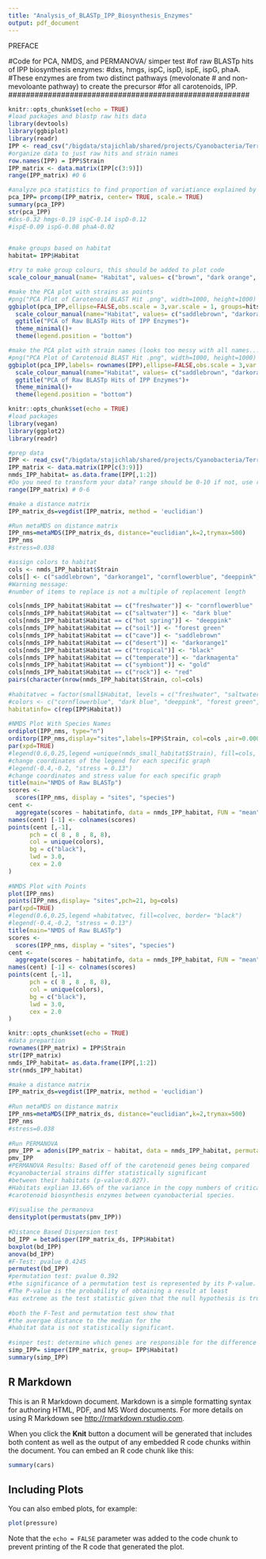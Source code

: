 ```yaml
---
title: "Analysis_of_BLASTp_IPP_Biosynthesis_Enzymes"
output: pdf_document
---
```


#################### PREFACE ##########################
#Code for PCA, NMDS, and PERMANOVA/ simper test 
#of raw BLASTp hits of IPP biosynthesis enzymes: 
#dxs, hmgs, ispC, ispD, ispE, ispG, phaA. 
#These enzymes are from two distinct pathways (mevolonate
# and non-mevoloante pathway) to create the precursor 
#for all carotenoids, IPP. 
#######################################################

```r
knitr::opts_chunk$set(echo = TRUE)
#load packages and blastp raw hits data 
library(devtools)
library(ggbiplot)
library(readr)
IPP <- read_csv("/bigdata/stajichlab/shared/projects/Cyanobacteria/Terresterial_Cyano/Cyano Carotenoids BLASTp Results - IPP dataset.csv")
#organize data to just raw hits and strain names 
row.names(IPP) = IPP$Strain
IPP_matrix <- data.matrix(IPP[c(3:9)])
range(IPP_matrix) #0 6 

#analyze pca statistics to find proportion of variatiance explained by each gene 
pca_IPP= prcomp(IPP_matrix, center= TRUE, scale.= TRUE)
summary(pca_IPP)
str(pca_IPP)
#dxs-0.32 hmgs-0.19 ispC-0.14 ispD-0.12 
#ispE-0.09 ispG-0.08 phaA-0.02 
 

#make groups based on habitat
habitat= IPP$Habitat

#try to make group colours, this should be added to plot code 
scale_colour_manual(name= "Habitat", values= c("brown", "dark orange", "blue", "pink", "red", "dark blue", "forest green", "dark yellow", "red", "black"))

#make the PCA plot with strains as points 
#png("PCA Plot of Carotenoid BLAST Hit .png", width=1000, height=1000)
ggbiplot(pca_IPP,ellipse=FALSE,obs.scale = 3,var.scale = 1, groups=hits.habitat) +
  scale_colour_manual(name="Habitat", values= c("saddlebrown", "darkorange1", "cornflowerblue", "deeppink", "red", "dark blue", "forest green", "gold", "darkmagenta", "black"))+
  ggtitle("PCA of Raw BLASTp Hits of IPP Enzymes")+
  theme_minimal()+
  theme(legend.position = "bottom")

#make the PCA plot with strain names (looks too messy with all names...)
#png("PCA Plot of Carotenoid BLAST Hit .png", width=1000, height=1000)
ggbiplot(pca_IPP,labels= rownames(IPP),ellipse=FALSE,obs.scale = 3,var.scale = 1, groups=hits.habitat) +
  scale_colour_manual(name="Habitat", values= c("saddlebrown", "darkorange1", "cornflowerblue", "deeppink", "red", "dark blue", "forest green", "gold", "darkmagenta", "black"))+
  ggtitle("PCA of Raw BLASTp Hits of IPP Enzymes")+
  theme_minimal()+
  theme(legend.position = "bottom")
```

```r
knitr::opts_chunk$set(echo = TRUE)
#load packages 
library(vegan)
library(ggplot2)
library(readr)

#prep data
IPP <- read_csv("/bigdata/stajichlab/shared/projects/Cyanobacteria/Terresterial_Cyano/Cyano Carotenoids BLASTp Results - IPP dataset.csv")
IPP_matrix <- data.matrix(IPP[c(3:9)])
nmds_IPP_habitat= as.data.frame(IPP[,1:2])
#Do you need to transform your data? range should be 0-10 if not, use root function
range(IPP_matrix) # 0-6 

#make a distance matrix
IPP_matrix_ds=vegdist(IPP_matrix, method = 'euclidian')

#Run metaMDS on distance matrix
IPP_nms=metaMDS(IPP_matrix_ds, distance="euclidian",k=2,trymax=500)
IPP_nms
#stress=0.038

#assign colors to habitat
cols <- nmds_IPP_habitat$Strain
cols[] <- c("saddlebrown", "darkorange1", "cornflowerblue", "deeppink", "red", "dark blue", "forest green", "gold", "darkmagenta", "black")
#Warning message:
#number of items to replace is not a multiple of replacement length

cols[nmds_IPP_habitat$Habitat == c("freshwater")] <- "cornflowerblue"
cols[nmds_IPP_habitat$Habitat == c("saltwater")] <- "dark blue"
cols[nmds_IPP_habitat$Habitat == c("hot spring")] <- "deeppink"
cols[nmds_IPP_habitat$Habitat == c("soil")] <- "forest green"
cols[nmds_IPP_habitat$Habitat == c("cave")] <- "saddlebrown"
cols[nmds_IPP_habitat$Habitat == c("desert")] <- "darkorange1"
cols[nmds_IPP_habitat$Habitat == c("tropical")] <- "black"
cols[nmds_IPP_habitat$Habitat == c("temperate")] <- "darkmagenta"
cols[nmds_IPP_habitat$Habitat == c("symbiont")] <- "gold"
cols[nmds_IPP_habitat$Habitat == c("rock")] <- "red"
pairs(character(nrow(nmds_IPP_habitat$Strain, col=cols)
                
#habitatvec = factor(small$Habitat, levels = c("freshwater", "saltwater", "hot spring", "soil", "cave", "desert", "tropical", "temperate", "symbiont", "rock"))
#colors <- c("cornflowerblue", "dark blue", "deeppink", "forest green", "saddlebrown", "darkorange1", "black", "darkmagenta", "gold", "red")
habitatinfo= c(rep(IPP$Habitat))
                
#NMDS Plot With Species Names 
ordiplot(IPP_nms, type="n")
orditorp(IPP_nms,display="sites",labels=IPP$Strain, col=cols ,air=0.00025)
par(xpd=TRUE)
#legend(0.6,0.25,legend =unique(nmds_small_habitat$Strain), fill=cols, border= "black")
#change coordinates of the legend for each specific graph
#legend(-0.4,-0.2, "stress = 0.13") 
#change coordinates and stress value for each specific graph
title(main="NMDS of Raw BLASTp")
scores <-
  scores(IPP_nms, display = "sites", "species")
cent <-
  aggregate(scores ~ habitatinfo, data = nmds_IPP_habitat, FUN = "mean")
names(cent) [-1] <- colnames(scores)
points(cent [,-1],
      pch = c( 8 , 8 , 8, 8),
      col = unique(colors),
      bg = c("black"),
      lwd = 3.0,
      cex = 2.0
)
                
#NMDS Plot with Points
plot(IPP_nms)
points(IPP_nms,display= "sites",pch=21, bg=cols) 
par(xpd=TRUE)
#legend(0.6,0.25,legend =habitatvec, fill=colvec, border= "black")
#legend(-0.4,-0.2, "stress = 0.13") 
title(main="NMDS of Raw BLASTp")
scores <-
  scores(IPP_nms, display = "sites", "species")
cent <-
  aggregate(scores ~ habitatinfo, data = nmds_IPP_habitat, FUN = "mean")
names(cent) [-1] <- colnames(scores)
points(cent [,-1],
      pch = c( 8 , 8 , 8, 8),
      col = unique(colors),
      bg = c("black"),
      lwd = 3.0,
      cex = 2.0
)
```

```r
knitr::opts_chunk$set(echo = TRUE)
#data prepartion 
rownames(IPP_matrix) = IPP$Strain
str(IPP_matrix)
nmds_IPP_habitat= as.data.frame(IPP[,1:2])
str(nmds_IPP_habitat)

#make a distance matrix
IPP_matrix_ds=vegdist(IPP_matrix, method = 'euclidian')
                
#Run metaMDS on distance matrix
IPP_nms=metaMDS(IPP_matrix_ds, distance="euclidian",k=2,trymax=500)
IPP_nms
#stress=0.038
                
#Run PERMANOVA
pmv_IPP = adonis(IPP_matrix ~ habitat, data = nmds_IPP_habitat, permutations = 999, method = 'euclidean')
pmv_IPP
#PERMANOVA Results: Based off of the carotenoid genes being compared
#cyanobacterial strains differ statistically significant 
#between their habitats (p-value:0.027).
#Habitats explian 13.66% of the variance in the copy numbers of critical 
#carotenoid biosynthesis enzymes between cyanobacterial species. 
                
#Visualise the permanova
densityplot(permustats(pmv_IPP))
                
#Distance Based Dispersion test 
bd_IPP = betadisper(IPP_matrix_ds, IPP$Habitat)
boxplot(bd_IPP)
anova(bd_IPP) 
#F-Test: pvalue 0.4245
permutest(bd_IPP)
#permutation test: pvalue 0.392
#the significance of a permutation test is represented by its P-value. 
#The P-value is the probability of obtaining a result at least 
#as extreme as the test statistic given that the null hypothesis is true. 
                
#both the F-Test and permutation test show that 
#the avergae distance to the median for the 
#habitat data is not statistically significant. 
                
#simper test: determine which genes are responsible for the difference between 2 compared habiatat groups 
simp_IPP= simper(IPP_matrix, group= IPP$Habitat)
summary(simp_IPP)
```

## R Markdown

This is an R Markdown document. Markdown is a simple formatting syntax for authoring HTML, PDF, and MS Word documents. For more details on using R Markdown see <http://rmarkdown.rstudio.com>.

When you click the **Knit** button a document will be generated that includes both content as well as the output of any embedded R code chunks within the document. You can embed an R code chunk like this:

```r
summary(cars)
```

## Including Plots

You can also embed plots, for example:

```r
plot(pressure)
```

Note that the `echo = FALSE` parameter was added to the code chunk to prevent printing of the R code that generated the plot.
